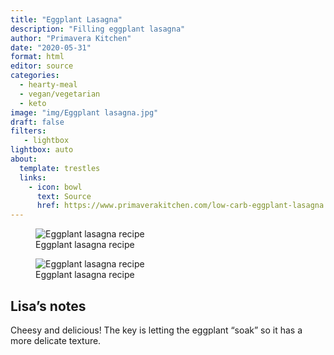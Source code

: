 ```yaml
---
title: "Eggplant Lasagna"
description: "Filling eggplant lasagna"
author: "Primavera Kitchen"
date: "2020-05-31"
format: html
editor: source
categories:
  - hearty-meal
  - vegan/vegetarian
  - keto
image: "img/Eggplant lasagna.jpg"
draft: false
filters:
   - lightbox
lightbox: auto
about:
  template: trestles
  links:
    - icon: bowl
      text: Source
      href: https://www.primaverakitchen.com/low-carb-eggplant-lasagna
---
```


![Eggplant lasagna recipe](img/Eggplant lasagna.jpg)

![Eggplant lasagna recipe](img/Eggplant lasagna 2.jpg)

## Lisa's notes

Cheesy and delicious! The key is letting the eggplant "soak" so it has a more delicate texture. 
